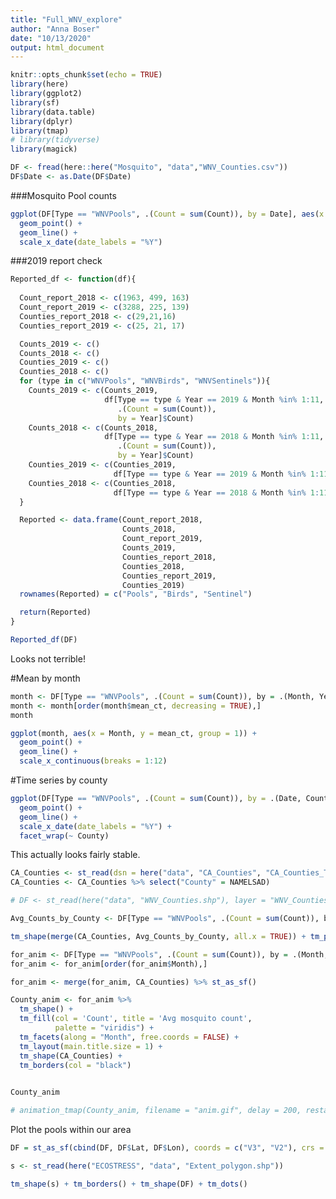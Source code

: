```yaml
---
title: "Full_WNV_explore"
author: "Anna Boser"
date: "10/13/2020"
output: html_document
---
```


```r
knitr::opts_chunk$set(echo = TRUE)
library(here)
library(ggplot2)
library(sf)
library(data.table)
library(dplyr)
library(tmap)
# library(tidyverse)
library(magick)
```

```r
DF <- fread(here::here("Mosquito", "data","WNV_Counties.csv"))
DF$Date <- as.Date(DF$Date)
```

###Mosquito Pool counts 
```r
ggplot(DF[Type == "WNVPools", .(Count = sum(Count)), by = Date], aes(x = Date, y = Count, group = 1)) + 
  geom_point() + 
  geom_line() + 
  scale_x_date(date_labels = "%Y")
```

###2019 report check

```r
Reported_df <- function(df){
  
  Count_report_2018 <- c(1963, 499, 163)
  Count_report_2019 <- c(3288, 225, 139)
  Counties_report_2018 <- c(29,21,16)
  Counties_report_2019 <- c(25, 21, 17)

  Counts_2019 <- c()
  Counts_2018 <- c()
  Counties_2019 <- c()
  Counties_2018 <- c()
  for (type in c("WNVPools", "WNVBirds", "WNVSentinels")){
    Counts_2019 <- c(Counts_2019, 
                     df[Type == type & Year == 2019 & Month %in% 1:11, #Onlt first 11 months bevause report published at the beginning of December
                        .(Count = sum(Count)), 
                        by = Year]$Count)
    Counts_2018 <- c(Counts_2018, 
                     df[Type == type & Year == 2018 & Month %in% 1:11, 
                        .(Count = sum(Count)), 
                        by = Year]$Count)
    Counties_2019 <- c(Counties_2019, 
                       df[Type == type & Year == 2019 & Month %in% 1:11,]$County %>% unique() %>% length())
    Counties_2018 <- c(Counties_2018, 
                       df[Type == type & Year == 2018 & Month %in% 1:11,]$County %>% unique() %>% length())
  }

  Reported <- data.frame(Count_report_2018, 
                         Counts_2018,
                         Count_report_2019, 
                         Counts_2019, 
                         Counties_report_2018, 
                         Counties_2018, 
                         Counties_report_2019,
                         Counties_2019)
  rownames(Reported) = c("Pools", "Birds", "Sentinel")

  return(Reported)
}

Reported_df(DF)
```

Looks not terrible!

#Mean by month
```r
month <- DF[Type == "WNVPools", .(Count = sum(Count)), by = .(Month, Year)][, .(mean_ct = mean(Count)), by = Month]
month <- month[order(month$mean_ct, decreasing = TRUE),]
month
```

```r
ggplot(month, aes(x = Month, y = mean_ct, group = 1)) + 
  geom_point() + 
  geom_line() + 
  scale_x_continuous(breaks = 1:12)
```


#Time series by county
```r
ggplot(DF[Type == "WNVPools", .(Count = sum(Count)), by = .(Date, County)], aes(x = Date, y = Count, group = 1)) + 
  geom_point() + 
  geom_line() + 
  scale_x_date(date_labels = "%Y") + 
  facet_wrap(~ County)
```

This actually looks fairly stable. 


```r
CA_Counties <- st_read(dsn = here("data", "CA_Counties", "CA_Counties_TIGER2016.shp"), layer = "CA_Counties_TIGER2016") %>% st_transform(4326)
CA_Counties <- CA_Counties %>% select("County" = NAMELSAD)

# DF <- st_read(here("data", "WNV_Counties.shp"), layer = "WNV_Counties")
```

```r
Avg_Counts_by_County <- DF[Type == "WNVPools", .(Count = sum(Count)), by = .(Year, County)][ , .(Ct_per_year = mean(Count)), by = County]

tm_shape(merge(CA_Counties, Avg_Counts_by_County, all.x = TRUE)) + tm_polygons(col = "Ct_per_year")
```


```r
for_anim <- DF[Type == "WNVPools", .(Count = sum(Count)), by = .(Month, Year, County)][, .(Count = mean(Count)), by = .(Month, County)]
for_anim <- for_anim[order(for_anim$Month),]

for_anim <- merge(for_anim, CA_Counties) %>% st_as_sf()

County_anim <- for_anim %>%
  tm_shape() +
  tm_fill(col = 'Count', title = 'Avg mosquito count',
          palette = "viridis") +
  tm_facets(along = "Month", free.coords = FALSE) +
  tm_layout(main.title.size = 1) +
  tm_shape(CA_Counties) + 
  tm_borders(col = "black")
  

County_anim

# animation_tmap(County_anim, filename = "anim.gif", delay = 200, restart.delay = 200) #WHAT THE HECK
```


Plot the pools within our area
```r
DF = st_as_sf(cbind(DF, DF$Lat, DF$Lon), coords = c("V3", "V2"), crs = 4326, agr = "constant")

s <- st_read(here("ECOSTRESS", "data", "Extent_polygon.shp"))

tm_shape(s) + tm_borders() + tm_shape(DF) + tm_dots()
```

